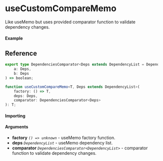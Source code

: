 # useCustomCompareMemo

Like useMemo but uses provided comparator function to validate dependency changes.

#### Example

## Reference

```ts
export type DependenciesComparator<Deps extends DependencyList = DependencyList> = (
	a: Deps,
	b: Deps
) => boolean;

function useCustomCompareMemo<T, Deps extends DependencyList>(
	factory: () => T,
	deps: Deps,
	comparator: DependenciesComparator<Deps>
): T;
```

#### Importing

#### Arguments

- **factory** _`() => unknown`_ - useMemo factory function.
- **deps** _`DependencyList`_ - useMemo dependency list.
- **comparator** _`DependenciesComparator<DependencyList>`_ - comparator function to validate dependency changes.
